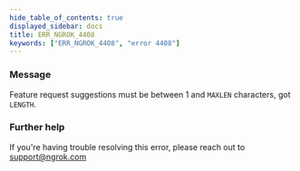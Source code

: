 ```yaml
---
hide_table_of_contents: true
displayed_sidebar: docs
title: ERR_NGROK_4408
keywords: ["ERR_NGROK_4408", "error 4408"]
---
```


### Message

Feature request suggestions must be between 1 and `MAXLEN` characters, got `LENGTH`.

### Further help

If you're having trouble resolving this error, please reach out to [support@ngrok.com](mailto:support@ngrok.com?subject=Help%20with%20ERR_NGROK_4408)
